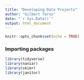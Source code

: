 ```yaml
---
title: "Developing Data Projects"
author: "Gilbert Tarus"
date: "`r Sys.Date()`"
output: html_document
---
```


```r
knitr::opts_chunk$set(echo = TRUE)
```

### Importing packages

```r
library(tidyverse)
library(naniar)
library(skimr)
library(janitor)
```

```r

```

